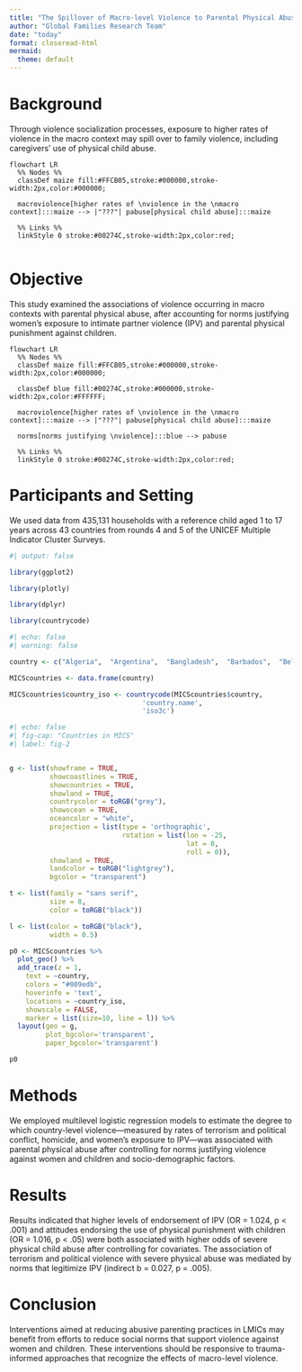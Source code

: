 ```yaml
---
title: "The Spillover of Macro-level Violence to Parental Physical Abuse of Children in Low- and Middle-Income Countries"
author: "Global Families Research Team"
date: "today"
format: closeread-html
mermaid: 
  theme: default
---
```


# Background

Through violence socialization processes, exposure to higher rates of violence in the macro context may spill over to family violence, including caregivers’ use of physical child abuse. 

```mermaid
flowchart LR
  %% Nodes %%
  classDef maize fill:#FFCB05,stroke:#000000,stroke-width:2px,color:#000000;

  macroviolence[higher rates of \nviolence in the \nmacro context]:::maize --> |"???"| pabuse[physical child abuse]:::maize

  %% Links %%
  linkStyle 0 stroke:#00274C,stroke-width:2px,color:red;


```

# Objective

This study examined the associations of violence occurring in macro contexts with parental physical abuse, after accounting for norms justifying women's exposure to intimate partner violence (IPV) and parental physical punishment against children.

```mermaid
flowchart LR
  %% Nodes %%
  classDef maize fill:#FFCB05,stroke:#000000,stroke-width:2px,color:#000000;
  
  classDef blue fill:#00274C,stroke:#000000,stroke-width:2px,color:#FFFFFF;

  macroviolence[higher rates of \nviolence in the \nmacro context]:::maize --> |"???"| pabuse[physical child abuse]:::maize
  
  norms[norms justifying \nviolence]:::blue --> pabuse

  %% Links %%
  linkStyle 0 stroke:#00274C,stroke-width:2px,color:red;

```

# Participants and Setting

We used data from 435,131 households with a reference child aged 1 to 17 years across 43 countries from rounds 4 and 5 of the UNICEF Multiple Indicator Cluster Surveys.

```r
#| output: false

library(ggplot2)

library(plotly)

library(dplyr)

library(countrycode)

```

```r
#| echo: false
#| warning: false

country <- c("Algeria",  "Argentina",  "Bangladesh",  "Barbados",  "Belarus",  "Belize",  "Benin",  "Bosnia and Herzegovina",  "Cameroon",  "Central African Republic",  "Chad",  "Democratic Republic of the Congo",  "Republic of the Congo",  "Costa Rica",  "Cote d'Ivoire",  "Dominican Republic",  "El Salvador",  "Eswatini",  "Ghana",  "Guinea",  "Guinea Bissau",  "Guyana",  "Iraq",  "Jamaica",  "Kazakhstan",  "Kenya",  "Kosovo",  "Kyrgyzstan",  "Laos", "Macedonia",  "Madagascar",  "Malawi",  "Mali",  "Mauritania",  "Mexico",  "Moldova",  "Mongolia",  "Montenegro",  "Nepal",  "Nigeria",  "Pakistan",  "Panama",  "Paraguay",  "Sao Tome and Principe",  "Senegal",  "Serbia",  "Sierra Leone",  "Somalia",  "St. Lucia",  "State of Palestine",  "Suriname",  "Thailand",  "The Gambia",  "Togo",  "Trinidad and Tobago",  "Tunisia",  "Turkmenistan",  "Ukraine",  "Uruguay",  "Vietnam",  "Zimbabwe")

MICScountries <- data.frame(country)

MICScountries$country_iso <- countrycode(MICScountries$country, 
                                 'country.name', 
                                 'iso3c')

```

```r
#| echo: false
#| fig-cap: "Countries in MICS"
#| label: fig-2


g <- list(showframe = TRUE, 
          showcoastlines = TRUE, 
          showcountries = TRUE,
          showland = TRUE,
          countrycolor = toRGB("grey"),
          showocean = TRUE,
          oceancolor = "white",
          projection = list(type = 'orthographic',
                            rotation = list(lon = -25,
                                            lat = 0,
                                            roll = 0)),
          showland = TRUE,
          landcolor = toRGB("lightgrey"),
          bgcolor = "transparent")

t <- list(family = "sans serif", 
          size = 8, 
          color = toRGB("black"))

l <- list(color = toRGB("black"), 
          width = 0.5)

p0 <- MICScountries %>% 
  plot_geo() %>% 
  add_trace(z = 1,
    text = ~country, 
    colors = "#009edb",
    hoverinfo = 'text',
    locations = ~country_iso, 
    showscale = FALSE,
    marker = list(size=10, line = l)) %>%
  layout(geo = g,
         plot_bgcolor='transparent',
         paper_bgcolor='transparent')

p0

```


# Methods

We employed multilevel logistic regression models to estimate the degree to which country-level violence—measured by rates of terrorism and political conflict, homicide, and women's exposure to IPV—was associated with parental physical abuse after controlling for norms justifying violence against women and children and socio-demographic factors.

# Results

Results indicated that higher levels of endorsement of IPV (OR = 1.024, p < .001) and attitudes endorsing the use of physical punishment with children (OR = 1.016, p < .05) were both associated with higher odds of severe physical child abuse after controlling for covariates. The association of terrorism and political violence with severe physical abuse was mediated by norms that legitimize IPV (indirect b = 0.027, p = .005). 

# Conclusion

Interventions aimed at reducing abusive parenting practices in LMICs may benefit from efforts to reduce social norms that support violence against women and children. These interventions should be responsive to trauma-informed approaches that recognize the effects of macro-level violence.
